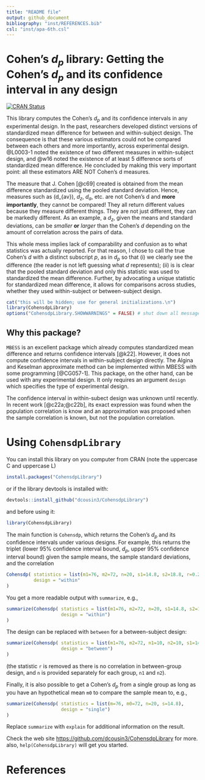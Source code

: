 ```yaml
---
title: "README file"
output: github_document
bibliography: "inst/REFERENCES.bib"
csl: "inst/apa-6th.csl"
---
```


# Cohen's $d_p$ library: Getting the Cohen's $d_p$ and its confidence interval in any design

<!-- badges: start -->
[![CRAN Status](https://www.r-pkg.org/badges/version/CohensdpLibrary)](https://cran.r-project.org/package=CohensdpLibrary)
<!-- badges: end -->

This library computes the Cohen's $d_p$ and its confidence intervals in any experimental design. In the past, 
researchers developed distinct versions of standardized mean difference for between and within-subject design.
The consequence is that these various estimators could not be compared between each others and more importantly,
across experimental design. @L0003-1 noted the existence of two different measures in within-subject design,
and @w16 noted the existence of at least 5 difference sorts of standardized mean difference. He concluded by
making this very important point: all these estimators ARE NOT Cohen's d measures.

The measure that J. Cohen [@c69] created is obtained from the mean difference standardized using the pooled
standard deviation. Hence, measures such as \(d_{av}\), $d_z$, $d_a$, etc. are not Cohen's d and **more importantly**,
they cannot be compared! They all return different values because they measure different things. They are not just
different, they can be markedly different. As an example, a $d_z$, given the means and standard deviations,
can be _smaller_  **or** _larger_ than the Cohen's $d$ depending on the amount of correlation across the pairs
of data. 

This whole mess implies lack of comparability and confusion as to what statistics was actually reported. For that
reason, I chose to call the true Cohen's $d$ with a distinct subscript $p$, as in $d_p$ so that (i) we clearly see the 
difference (the reader is not left guessing what $d$ represents); (ii) is is clear that the pooled standard
deviation and only this statistic was used to standardized the mean difference. Further, by advocating a unique
statistic for standardized mean difference, it allows for comparisons across studies, whether they used within-subject
or between-subject design.

```r
cat("this will be hidden; use for general initializations.\n")
library(CohensdpLibrary)
options("CohensdpLibrary.SHOWWARNINGS" = FALSE) # shut down all messages
```

## Why this package?

`MBESS` is an excellent package which already computes standardized mean difference and returns confidence 
intervals [@k22]. However, it does not compute confidence intervals in within-subject design directly. The
Algina and Keselman approximate method can be implemented within MBESS with some programming [@CG057-1]. 
This package, on the other hand, can be used with any experimental design. It only requires an argument
`design` which specifies the type of experimental design.

The confidence interval in within-subect design was unknown until recently. In recent work [@c22a;@c22b],
its exact expression was found when the population correlation is know and an approximation was
proposed when the sample correlation is known, but not the population correlation. 

# Using ``CohensdpLibrary``


You can install this library on you computer from CRAN (note the uppercase C and uppercase L)
```r
install.packages("CohensdpLibrary")
```

or if the library devtools is installed with:
```r
devtools::install_github("dcousin3/CohensdpLibrary")
```

and before using it:
```r
library(CohensdpLibrary)
```

The main function is ``Cohensdp``, which returns the Cohen's $d_p$ and its 
confidence intervals under various designs. For example, this returns the 
triplet (lower 95% confidence interval bound, $d_p$, upper 95% confidence interval 
bound) given the sample means, the sample standard deviations, and the correlation

```r
Cohensdp( statistics = list(m1=76, m2=72, n=20, s1=14.8, s2=18.8, r=0.2),
          design = "within"
)
```

You get a more readable output with ``summarize``, e.g.,

```r
summarize(Cohensdp( statistics = list(m1=76, m2=72, n=20, s1=14.8, s2=18.8, r=0.2),
                    design = "within")
)
```

The design can be replaced with ``between`` for a between-subject design:

```r
summarize(Cohensdp( statistics = list(m1=76, m2=72, n1=10, n2=10, s1=14.8, s2=18.8),
                    design = "between")
)
```
(the statistic ``r`` is removed as there is no correlation in between-group design, and ``n`` is
provided separately for each group, ``n1`` and ``n2``).

Finally, it is also possible to get a Cohen's $d_p$ from a single group as long as you have an 
hypothetical mean ``m0`` to compare the sample mean to, e.g., 
```r
summarize(Cohensdp( statistics = list(m=76, m0=72, n=20, s=14.8),
                    design = "single")
)
```

Replace ``summarize`` with ``explain`` for additional information on the result.


Check the web site [https://github.com/dcousin3/CohensdpLibrary](https://github.com/dcousin3/CohensdpLibrary) for more.
also, ``help(CohensdpLibrary)`` will get you started.


# References

\insertAllCited{}